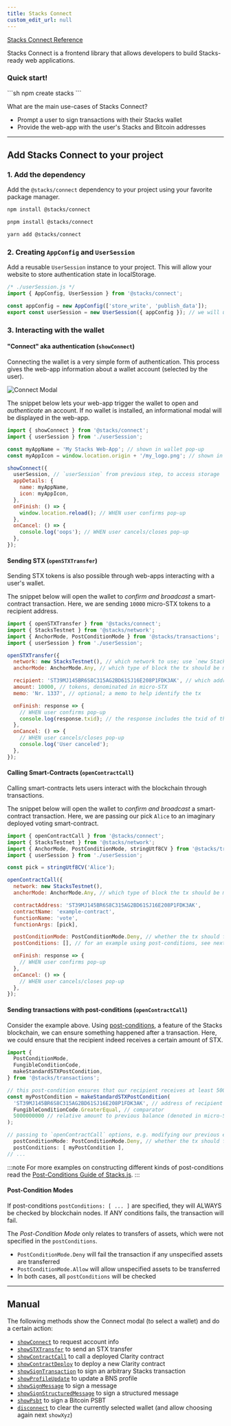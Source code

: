 ```yaml
---
title: Stacks Connect
custom_edit_url: null
---
```



<div className="gap-3 flex flex-wrap mb-8">
  <a
    className="inline-block rounded-md text-sm px-2 py-1 border border-solid border-neutral-200 bg-neutral-100 text-neutral-700 hover:text-neutral-800 hover:no-underline dark:border-neutral-700 dark:bg-neutral-800 dark:text-neutral-400 dark:hover:text-neutral-300"
    href="https://connect.stacks.js.org"
  >Stacks Connect Reference <span className="i-radix-icons-link-2 align-text-bottom text-lg"></span></a>
</div>

Stacks Connect is a frontend library that allows developers to build Stacks-ready web applications.

<div className='flex justify-center mt-8 mb-10'>
  <div className="p-4 pb-0 min-w-72 rounded-lg border border-solid border-neutral-200 bg-neutral-100 dark:border-neutral-700 dark:bg-neutral-800">
    <h3 className='text-lg flex gap-1 items-center'><span className="i-radix-icons-lightning-bolt"/>Quick start! <a className="ml-auto i-bi-globe2 align-text-bottom text-lg text-neutral-700 dark:text-neutral-400 hover:text-neutral-800 hover:dark:text-neutral-300" href="/stacksjs-starters" aria-label="Stacks.js Starters"></a></h3>
    ```sh
    npm create stacks
    ```
  </div>
</div>

What are the main use-cases of Stacks Connect?

- Prompt a user to sign transactions with their Stacks wallet
- Provide the web-app with the user's Stacks and Bitcoin addresses

---

## Add Stacks Connect to your project

### 1. Add the dependency

Add the `@stacks/connect` dependency to your project using your favorite package manager.

<Tabs><TabItem value="npm" label="npm">
```sh
npm install @stacks/connect
```
</TabItem><TabItem value="pnpm" label="pnpm">
```sh
pnpm install @stacks/connect
```
</TabItem><TabItem value="yarn" label="yarn">
```sh
yarn add @stacks/connect
```
</TabItem></Tabs>

### 2. Creating `AppConfig` and `UserSession`

Add a reusable `UserSession` instance to your project.
This will allow your website to store authentication state in localStorage.

```js
/* ./userSession.js */
import { AppConfig, UserSession } from '@stacks/connect';

const appConfig = new AppConfig(['store_write', 'publish_data']);
export const userSession = new UserSession({ appConfig }); // we will use this export from other files
```

### 3. Interacting with the wallet

#### "Connect" aka authentication (`showConnect`)

Connecting the wallet is a very simple form of authentication.
This process gives the web-app information about a wallet account (selected by the user).

![Connect Modal](/img/stacks-connect-modal.png)

The snippet below lets your web-app trigger the wallet to open and _authenticate_ an account.
If no wallet is installed, an informational modal will be displayed in the web-app.

```js
import { showConnect } from '@stacks/connect';
import { userSession } from './userSession';

const myAppName = 'My Stacks Web-App'; // shown in wallet pop-up
const myAppIcon = window.location.origin + '/my_logo.png'; // shown in wallet pop-up

showConnect({
  userSession, // `userSession` from previous step, to access storage
  appDetails: {
    name: myAppName,
    icon: myAppIcon,
  },
  onFinish: () => {
    window.location.reload(); // WHEN user confirms pop-up
  },
  onCancel: () => {
    console.log('oops'); // WHEN user cancels/closes pop-up
  },
});
```

#### Sending STX (`openSTXTransfer`)

Sending STX tokens is also possible through web-apps interacting with a user's wallet.

The snippet below will open the wallet to _confirm and broadcast_ a smart-contract transaction.
Here, we are sending `10000` micro-STX tokens to a recipient address.

```js
import { openSTXTransfer } from '@stacks/connect';
import { StacksTestnet } from '@stacks/network';
import { AnchorMode, PostConditionMode } from '@stacks/transactions';
import { userSession } from './userSession';

openSTXTransfer({
  network: new StacksTestnet(), // which network to use; use `new StacksMainnet()` for mainnet
  anchorMode: AnchorMode.Any, // which type of block the tx should be mined in

  recipient: 'ST39MJ145BR6S8C315AG2BD61SJ16E208P1FDK3AK', // which address we are sending to
  amount: 10000, // tokens, denominated in micro-STX
  memo: 'Nr. 1337', // optional; a memo to help identify the tx

  onFinish: response => {
    // WHEN user confirms pop-up
    console.log(response.txid); // the response includes the txid of the transaction
  },
  onCancel: () => {
    // WHEN user cancels/closes pop-up
    console.log('User canceled');
  },
});
```

#### Calling Smart-Contracts (`openContractCall`)

Calling smart-contracts lets users interact with the blockchain through transactions.

The snippet below will open the wallet to _confirm and broadcast_ a smart-contract transaction.
Here, we are passing our pick `Alice` to an imaginary deployed voting smart-contract.

```js
import { openContractCall } from '@stacks/connect';
import { StacksTestnet } from '@stacks/network';
import { AnchorMode, PostConditionMode, stringUtf8CV } from '@stacks/transactions';
import { userSession } from './userSession';

const pick = stringUtf8CV('Alice');

openContractCall({
  network: new StacksTestnet(),
  anchorMode: AnchorMode.Any, // which type of block the tx should be mined in

  contractAddress: 'ST39MJ145BR6S8C315AG2BD61SJ16E208P1FDK3AK',
  contractName: 'example-contract',
  functionName: 'vote',
  functionArgs: [pick],

  postConditionMode: PostConditionMode.Deny, // whether the tx should fail when unexpected assets are transferred
  postConditions: [], // for an example using post-conditions, see next example

  onFinish: response => {
    // WHEN user confirms pop-up
  },
  onCancel: () => {
    // WHEN user cancels/closes pop-up
  },
});
```

#### Sending transactions with post-conditions (`openContractCall`)

Consider the example above.
Using [post-conditions](https://docs.hiro.so/get-started/transactions#post-conditions), a feature of the Stacks blockchain, we can ensure something happened after a transaction.
Here, we could ensure that the recipient indeed receives a certain amount of STX.

```js
import {
  PostConditionMode,
  FungibleConditionCode,
  makeStandardSTXPostCondition,
} from '@stacks/transactions';

// this post-condition ensures that our recipient receives at least 5000 STX tokens
const myPostCondition = makeStandardSTXPostCondition(
  'ST39MJ145BR6S8C315AG2BD61SJ16E208P1FDK3AK', // address of recipient
  FungibleConditionCode.GreaterEqual, // comparator
  5000000000 // relative amount to previous balance (denoted in micro-STX)
);

// passing to `openContractCall` options, e.g. modifying our previous example ...
  postConditionMode: PostConditionMode.Deny, // whether the tx should fail when unexpected assets are transferred
  postConditions: [ myPostCondition ],
// ...
```
:::note
For more examples on constructing different kinds of post-conditions read the [Post-Conditions Guide of Stacks.js](https://github.com/hirosystems/stacks.js/tree/main/packages/transactions#post-conditions).
:::

#### Post-Condition Modes

If post-conditions `postConditions: [ ... ]` are specified, they will ALWAYS be checked by blockchain nodes.
If ANY conditions fails, the transaction will fail.

The _Post-Condition Mode_ only relates to transfers of assets, which were not specified in the `postConditions`.

- `PostConditionMode.Deny` will fail the transaction if any unspecified assets are transferred
- `PostConditionMode.Allow` will allow unspecified assets to be transferred
- In both cases, all `postConditions` will be checked

---

## Manual

The following methods show the Connect modal (to select a wallet) and do a certain action:

- [`showConnect`](https://connect.stacks.js.org/functions/_stacks_connect.showConnect) to request account info
- [`showSTXTransfer`](https://connect.stacks.js.org/functions/_stacks_connect.showSTXTransfer) to send an STX transfer
- [`showContractCall`](https://connect.stacks.js.org/functions/_stacks_connect.showContractCall) to call a deployed Clarity contract
- [`showContractDeploy`](https://connect.stacks.js.org/functions/_stacks_connect.showContractDeploy) to deploy a new Clarity contract
- [`showSignTransaction`](https://connect.stacks.js.org/functions/_stacks_connect.showSignTransaction) to sign an arbitrary Stacks transaction
- [`showProfileUpdate`](https://connect.stacks.js.org/functions/_stacks_connect.showProfileUpdate) to update a BNS profile
- [`showSignMessage`](https://connect.stacks.js.org/functions/_stacks_connect.showSignMessage) to sign a message
- [`showSignStructuredMessage`](https://connect.stacks.js.org/functions/_stacks_connect.showSignStructuredMessage) to sign a structured message
- [`showPsbt`](https://connect.stacks.js.org/functions/_stacks_connect.showPsbt) to sign a Bitcoin PSBT
- [`disconnect`](https://connect.stacks.js.org/functions/_stacks_connect.disconnect) to clear the currently selected wallet (and allow choosing again next `showXyz`)

